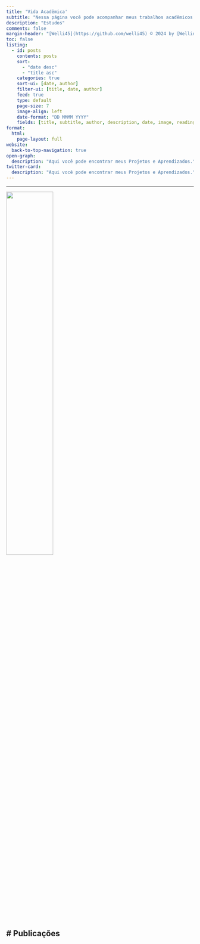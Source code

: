 ```yaml
---
title: 'Vida Acadêmica'
subtitle: "Nessa página você pode acompanhar meus trabalhos acadêmicos na área de sociologia, bem como anotações sobre cursos que venho fazendo, demais informações sobre minha trajetória profissional e acadêmica como estudante de Sociologia na UFMG."
description: "Estudos"
comments: false
margin-header: "[Welli45](https://github.com/welli45) © 2024 by [Wellington S.](https://github.com/welli45)"
toc: false
listing:
  - id: posts
    contents: posts
    sort: 
      - "date desc"
      - "title asc"
    categories: true
    sort-ui: [date, author]
    filter-ui: [title, date, author]
    feed: true
    type: default
    page-size: 7
    image-align: left
    date-format: "DD MMMM YYYY"
    fields: [title, subtitle, author, description, date, image, reading-time]
format:
  html:
    page-layout: full
website:
  back-to-top-navigation: true
open-graph:
  description: "Aqui você pode encontrar meus Projetos e Aprendizados."
twitter-card:
  description: "Aqui você pode encontrar meus Projetos e Aprendizados."
---
```


***
![](trajetoria.webp){fig-alt="R" width=50%}

# Publicações
---

<!-- ### Featured Posts
:::{#featured}
:::

<br></br>
--- -->
<br></br>

<!-- ### All Posts -->
:::{#posts}
:::
